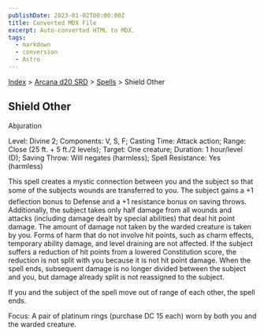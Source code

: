 ```yaml
---
publishDate: 2023-01-02T00:00:00Z
title: Converted MDX File
excerpt: Auto-converted HTML to MDX.
tags:
  - markdown
  - conversion
  - Astro
---
```






[Index](-index) > [Arcana d20 SRD](arcana-d20-srd-index) > [Spells](arcana-d20-srd-spells-index) > Shield Other




## Shield Other


Abjuration


Level: Divine 2; Components: V, S, F; Casting Time: Attack action; Range: Close (25 ft. + 5 ft./2 levels); Target: One creature; Duration: 1 hour/level (D); Saving Throw: Will negates (harmless); Spell Resistance: Yes (harmless)


This spell creates a mystic connection between you and the subject so that some of the subjects wounds are transferred to you. The subject gains a +1 deflection bonus to Defense and a +1 resistance bonus on saving throws. Additionally, the subject takes only half damage from all wounds and attacks (including damage dealt by special abilities) that deal hit point damage. The amount of damage not taken by the warded creature is taken by you. Forms of harm that do not involve hit points, such as charm effects, temporary ability damage, and level draining are not affected. If the subject suffers a reduction of hit points from a lowered Constitution score, the reduction is not split with you because it is not hit point damage. When the spell ends, subsequent damage is no longer divided between the subject and you, but damage already split is not reassigned to the subject.


If you and the subject of the spell move out of range of each other, the spell ends.


Focus: A pair of platinum rings (purchase DC 15 each) worn by both you and the warded creature.



